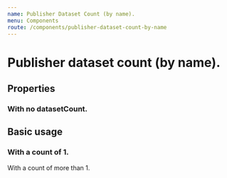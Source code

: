 ```yaml
---
name: Publisher Dataset Count (by name).
menu: Components
route: /components/publisher-dataset-count-by-name
---
```



# Publisher dataset count (by name).

## Properties

<Props of={PublisherDatasetCountByName} />

### With no datasetCount.
<Playground>
  <PublisherDatasetCountByName
      name="State Economic Council"
  />
</Playground>

## Basic usage
### With a count of 1.
<Playground>
  <PublisherDatasetCountByName
      datasetCount="1"
      name="State Economic Council"
  />
</Playground>

With a count of more than 1.
<Playground>
    <PublisherDatasetCountByName
      datasetCount="3"
      name="State Economic Council"
  />
</Playground>
